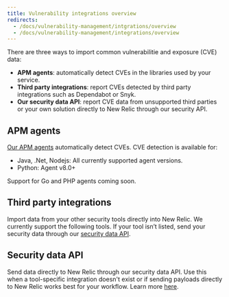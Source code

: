 ```yaml
---
title: Vulnerability integrations overview
redirects:
  - /docs/vulnerability-management/intgrations/overview
  - /docs/vulnerability-management/integrations/overview
---
```


There are three ways to import common vulnerabilitie and exposure (CVE) data:

- **APM agents**: automatically detect CVEs in the libraries used by your service.
- **Third party integrations**: report CVEs detected by third party integrations such as Dependabot or Snyk. 
- **Our security data API**: report CVE data from unsupported third parties or your own solution directly to New Relic through our security API.

## APM agents

[Our APM agents](/docs/apm/new-relic-apm/getting-started/introduction-apm/) automatically detect CVEs. CVE detection is available for:
- Java, .Net, Nodejs: All currently supported agent versions. 
- Python: Agent v8.0+

Support for Go and PHP agents coming soon. 


## Third party integrations

Import data from your other security tools directly into New Relic. We currently support the following tools. If your tool isn’t listed, send your security data through our [security data API](/docs/vulnerability-management/integrations/security-data-api).

<TechTileGrid>
  <TechTile
    name="AWS Security Hub"
    to="https://one.newrelic.com/nr1-core?state=af6becca-be1e-7436-bfaf-6d953ecb6d17"
  />
  <TechTile
    name="Dependabot"
    to="https://one.newrelic.com/nr1-core?state=af6becca-be1e-7436-bfaf-6d953ecb6d17"
  />
    <TechTile
    name="Snyk"
    to="https://one.newrelic.com/nr1-core?state=af6becca-be1e-7436-bfaf-6d953ecb6d17"
  />
</TechTileGrid>

## Security data API

Send data directly to New Relic through our security data API. Use this when a tool-specific integration doesn't exist or if sending payloads directly to New Relic works best for your workflow. Learn more [here](/docs/vulnerability-management/integrations/security-data-api).